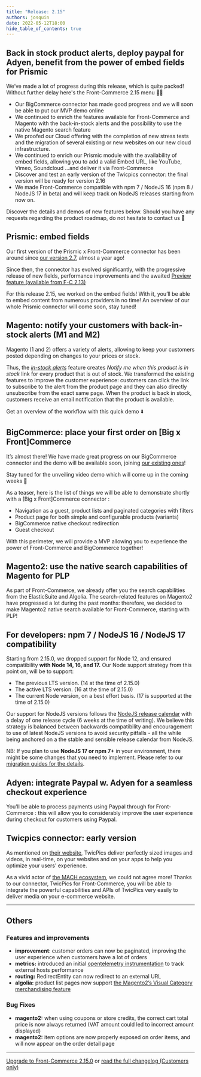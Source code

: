 ```yaml
---
title: "Release: 2.15"
authors: josquin
date: 2022-05-12T18:00
hide_table_of_contents: true
---
```


## Back in stock product alerts, deploy paypal for Adyen, benefit from the power of embed fields for Prismic

We’ve made a lot of progress during this release, which is quite packed! Without
further delay here's the Front-Commerce 2.15 menu 🧑‍🍳

- Our BigCommerce connector has made good progress and we will soon be able to
  put our MVP demo online
- We continued to enrich the features available for Front-Commerce and Magento
  with the back-in-stock alerts and the possibility to use the native Magento
  search feature
- We proofed our Cloud offering with the completion of new stress tests and the
  migration of several existing or new websites on our new cloud infrastructure.
- We continued to enrich our Prismic module with the availability of embed
  fields, allowing you to add a valid Embed URL, like YouTube, Vimeo, Soundcloud
  ...and deliver it via Front-Commerce
- Discover and test an early version of the Twicpics connector: the final
  version will be ready for version 2.16
- We made Front-Commerce compatible with npm 7 / NodeJS 16 (npm 8 / NodeJS 17 in
  beta) and will keep track on NodeJS releases starting from now on.

Discover the details and demos of new features below. Should you have any
requests regarding the product roadmap, do not hesitate to contact us 👋

<!--truncate-->


## Prismic: embed fields

Our first version of the Prismic x Front-Commerce connector has been around
since
[our version 2.7](https://developers.front-commerce.com/blog/2021/06/15/front-commerce-2.7/),
almost a year ago!

Since then, the connector has evolved significantly, with the progressive
release of new fields, performance improvements and the awaited
[Preview feature (available from F-C 2.13)](https://developers.front-commerce.com/blog/2022/02/17/front-commerce-2.13/)

For this release 2.15, we worked on the embed fields! With it, you’ll be able to
embed content from numerous providers in no time! An overview of our whole
Prismic connector will come soon, stay tuned!

## Magento: notify your customers with back-in-stock alerts (M1 and M2)

Magento (1 and 2) offers a variety of alerts, allowing to keep your customers
posted depending on changes to your prices or stock.

Thus, the
_[in-stock alerts](https://docs.magento.com/user-guide/catalog/inventory-product-alerts.html#in-stock-alerts)_
feature creates _Notify me when this product is in stock_ link for every product
that is out of stock. We transformed the existing features to improve the
customer experience: customers can click the link to subscribe to the alert from
the product page and they can also directly unsubscribe from the exact same
page. When the product is back in stock, customers receive an email notification
that the product is available.

Get an overview of the workflow with this quick demo ⬇️

<LoomVideo url="https://www.loom.com/embed/e3bc12d196ee425593a86a724fc4d53f" />

## BigCommerce: place your first order on [Big x Front]Commerce

It’s almost there! We have made great progress on our BigCommerce connector and
the demo will be available soon, joining
[our existing ones](https://demo.front-commerce.app/)!

Stay tuned for the unveiling video demo which will come up in the coming weeks
🙂

As a teaser, here is the list of things we will be able to demonstrate shortly
with a [Big x Front]Commerce connector :

- Navigation as a guest, product lists and paginated categories with filters
- Product page for both simple and configurable products (variants)
- BigCommerce native checkout redirection
- Guest checkout

With this perimeter, we will provide a MVP allowing you to experience the power
of Front-Commerce and BigCommerce together!

## Magento2: use the native search capabilities of Magento for PLP

As part of Front-Commerce, we already offer you the search capabilities from the
ElasticSuite and Algolia. The search-related features on Magento2 have
progressed a lot during the past months: therefore, we decided to make Magento2
native search available for Front-Commerce, starting with PLP!

## For developers: **npm 7 / NodeJS 16 / NodeJS 17 compatibility**

Starting from 2.15.0, we dropped support for Node 12, and ensured compatibility
**with Node 14, 16, and 17.** Our Node support strategy from this point on, will
be to support:

- The previous LTS version. (14 at the time of 2.15.0)
- The active LTS version. (16 at the time of 2.15.0)
- The current Node version, on a best effort basis. (17 is supported at the time
  of 2.15.0)

Our support for NodeJS versions follows the
[NodeJS release calendar](https://nodejs.org/en/about/releases/) with a delay of
one release cycle (6 weeks at the time of writing). We believe this strategy is
balanced between backwards compatibility and encouragement to use of latest
NodeJS versions to avoid security pitfalls - all the while being anchored on a
the stable and sensible release calendar from NodeJS.

NB: If you plan to use **NodeJS 17 or npm 7+** in your environment, there might
be some changes that you need to implement. Please refer to our
[migration guides for the details](https://developers.front-commerce.com/docs/2.x/appendices/migration-guides#2-14-0-gt-2-15-0).

## Adyen: integrate Paypal w. Adyen for a seamless checkout experience

You’ll be able to process payments using Paypal through for Front-Commerce :
this will allow you to considerably improve the user experience during checkout
for customers using Paypal.

## Twicpics connector: early version

As mentioned on [their website](https://www.twicpics.com/), TwicPics deliver
perfectly sized images and videos, in real-time, on your websites and on your
apps to help you optimize your users' experience.

As a vivid actor of [the MACH ecosystem](https://machalliance.org/), we could
not agree more! Thanks to our connector, TwicPics for Front-Commerce, you will
be able to integrate the powerful capabilities and APIs of TwicPics very easily
to deliver media on your e-commerce website.

<hr />

## Others

### Features and improvements

- **improvement**: customer orders can now be paginated, improving the user
  experience when customers have a lot of orders
- **metrics:** introduced an initial
  [opentelemetry instrumentation](https://opentelemetry.io/) to track external
  hosts performance
- **routing:** RedirectEntity can now redirect to an external URL
- **algolia:** product list pages now support
  [the Magento2’s Visual Category merchandising feature](https://www.algolia.com/doc/integration/magento-2/merchandising/category-merchandising/?client=php)

### Bug Fixes

- **magento2:** when using coupons or store credits, the correct cart total
  price is now always returned (VAT amount could led to incorrect amount
  displayed)
- **magento2:** item options are now properly exposed on order items, and will
  now appear on the order detail page

<hr />

<ChangelogFooter>

[Upgrade to Front-Commerce 2.15.0](/docs/2.x/appendices/migration-guides#2-14-0-gt-2-15-0)
or
[read the full changelog (Customers only)](https://gitlab.blackswift.cloud/front-commerce/front-commerce/-/releases/2.15.0)

</ChangelogFooter>
